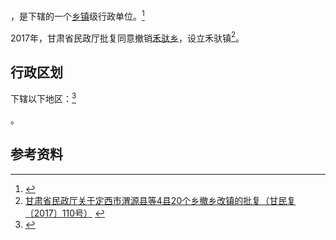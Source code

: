 {{中国乡级行政区|62/11/26/205/000}}

'''{{PAGENAMEBASE}}'''，是{{PRC admin/fullname|62/11/26/205/000|3}}下辖的一个[[乡镇|乡镇]]级行政单位。<ref>{{PRC admin/ref sgc|{{PRC admin/parent|62/11/26/205/000}}}}</ref>

2017年，甘肃省民政厅批复同意撤销[[禾驮乡|禾驮乡]]，设立禾驮镇<ref>[http://www.gsmz.gov.cn/articles/2017/08/23/article_3_112051_1.html 甘肃省民政厅关于定西市渭源县等4县20个乡撤乡改镇的批复（甘民复〔2017〕110号）] {{Wayback|url=http://www.gsmz.gov.cn/articles/2017/08/23/article_3_112051_1.html |date=20170917171011 }}</ref>。

== 行政区划 ==

{{PAGENAMEBASE}}下辖以下地区：<ref>{{PRC admin/ref sgc|62/11/26/205/000}}</ref>

{{PRC admin/children|62/11/26/205/000}}。

== 参考资料 ==

{{reflist}}

{{行政区划小作品}}
{{PRC admin/navcat|62/11/26/205/000}}